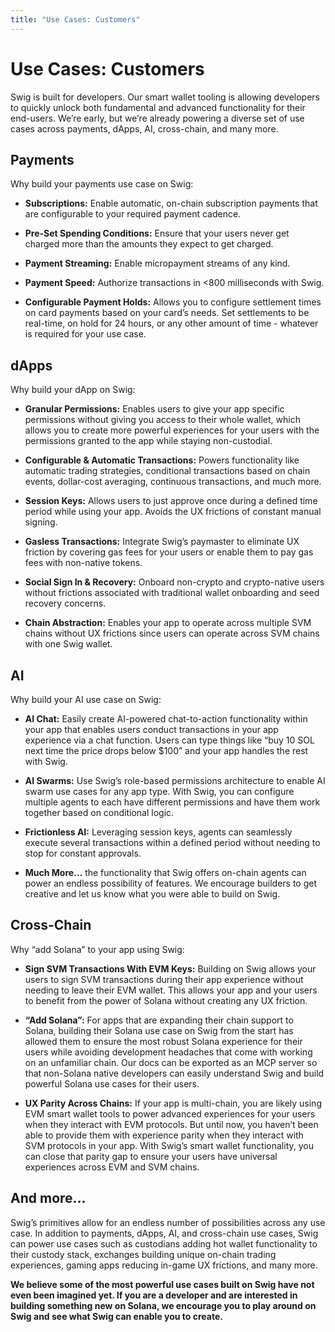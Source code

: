 ```yaml
---
title: "Use Cases: Customers"
---
```


# **Use Cases: Customers**

Swig is built for developers. Our smart wallet tooling is allowing developers to quickly unlock both fundamental and advanced functionality for their end-users. We’re early, but we’re already powering a diverse set of use cases across payments, dApps, AI, cross-chain, and many more.

## **Payments**

Why build your payments use case on Swig:

* **Subscriptions:** Enable automatic, on-chain subscription payments that are configurable to your required payment cadence.

* **Pre-Set Spending Conditions:** Ensure that your users never get charged more than the amounts they expect to get charged.

* **Payment Streaming:** Enable micropayment streams of any kind.

* **Payment Speed:** Authorize transactions in \<800 milliseconds with Swig.

* **Configurable Payment Holds:** Allows you to configure settlement times on card payments based on your card’s needs. Set settlements to be real-time, on hold for 24 hours, or any other amount of time \- whatever is required for your use case.

<!-- \[Insert Subscription Payments Basic Demo\] -->

<!-- \[Insert On-Chain Card Basics Demo\] -->

## **dApps**

Why build your dApp on Swig:

* **Granular Permissions:** Enables users to give your app specific permissions without giving you access to their whole wallet, which allows you to create more powerful experiences for your users with the permissions granted to the app while staying non-custodial.

* **Configurable & Automatic Transactions:** Powers functionality like automatic trading strategies, conditional transactions based on chain events, dollar-cost averaging, continuous transactions, and much more.

* **Session Keys:** Allows users to just approve once during a defined time period while using your app. Avoids the UX frictions of constant manual signing.

* **Gasless Transactions:** Integrate Swig’s paymaster to eliminate UX friction by covering gas fees for your users or enable them to pay gas fees with non-native tokens.

* **Social Sign In & Recovery:** Onboard non-crypto and crypto-native users without frictions associated with traditional wallet onboarding and seed recovery concerns.

* **Chain Abstraction:** Enables your app to operate across multiple SVM chains without UX frictions since users can operate across SVM chains with one Swig wallet.

<!-- \[Insert SwigFlix Subscriptions Demo\] -->

## **AI**

Why build your AI use case on Swig:

* **AI Chat:** Easily create AI-powered chat-to-action functionality within your app that enables users conduct transactions in your app experience via a chat function. Users can type things like “buy 10 SOL next time the price drops below $100” and your app handles the rest with Swig.

* **AI Swarms:** Use Swig’s role-based permissions architecture to enable AI swarm use cases for any app type. With Swig, you can configure multiple agents to each have different permissions and have them work together based on conditional logic.

* **Frictionless AI:** Leveraging session keys, agents can seamlessly execute several transactions within a defined period without needing to stop for constant approvals.

* **Much More…** the functionality that Swig offers on-chain agents can power an endless possibility of features. We encourage builders to get creative and let us know what you were able to build on Swig.

<!-- \[Insert Swig AI Chat Demo\] -->

<!-- \[Insert Swig AI Swarm Demo\] -->

## **Cross-Chain**

Why “add Solana” to your app using Swig:

* **Sign SVM Transactions With EVM Keys:** Building on Swig allows your users to sign SVM transactions during their app experience without needing to leave their EVM wallet. This allows your app and your users to benefit from the power of Solana without creating any UX friction.

* **“Add Solana”:** For apps that are expanding their chain support to Solana, building their Solana use case on Swig from the start has allowed them to ensure the most robust Solana experience for their users while avoiding development headaches that come with working on an unfamiliar chain. Our docs can be exported as an MCP server so that non-Solana native developers can easily understand Swig and build powerful Solana use cases for their users.

* **UX Parity Across Chains:** If your app is multi-chain, you are likely using EVM smart wallet tools to power advanced experiences for your users when they interact with EVM protocols. But until now, you haven’t been able to provide them with experience parity when they interact with SVM protocols in your app. With Swig’s smart wallet functionality, you can close that parity gap to ensure your users have universal experiences across EVM and SVM chains.

<!-- \[Insert Glider Demo\] -->

<!-- \[Insert MC^2 Demo\] -->

## **And more…**

Swig’s primitives allow for an endless number of possibilities across any use case. In addition to payments, dApps, AI, and cross-chain use cases, Swig can power use cases such as custodians adding hot wallet functionality to their custody stack, exchanges building unique on-chain trading experiences, gaming apps reducing in-game UX frictions, and many more.

**We believe some of the most powerful use cases built on Swig have not even been imagined yet. If you are a developer and are interested in building something new on Solana, we encourage you to play around on Swig and see what Swig can enable you to create.**